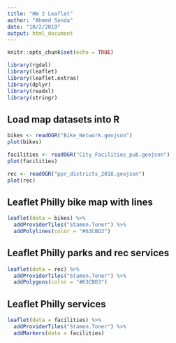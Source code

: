 ```yaml
---
title: "HW 2 Leaflet"
author: "Ahmed Sanda"
date: "10/2/2019"
output: html_document
---
```


```r
knitr::opts_chunk$set(echo = TRUE)
```

```r
library(rgdal)
library(leaflet)
library(leaflet.extras)
library(dplyr)
library(readxl)
library(stringr)
```

## Load map datasets into R
```r
bikes <- readOGR("Bike_Network.geojson")
plot(bikes)

facilities <- readOGR("City_Facilities_pub.geojson")
plot(facilities)

rec <- readOGR("ppr_districts_2018.geojson")
plot(rec)
```

## Leaflet Philly bike map with lines
```r
leaflet(data = bikes) %>%
  addProviderTiles("Stamen.Toner") %>%
  addPolylines(color = "#63CBD3")
```
## Leaflet Philly parks and rec services
```r
leaflet(data = rec) %>%
  addProviderTiles("Stamen.Toner") %>%
  addPolygons(color = "#63CBD3")
```
## Leaflet Philly services
```r
leaflet(data = facilities) %>%
  addProviderTiles("Stamen.Toner") %>%
  addMarkers(data = facilities)
```



